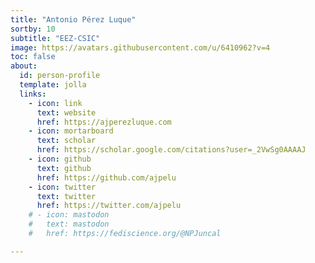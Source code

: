 ```yaml
---
title: "Antonio Pérez Luque"
sortby: 10
subtitle: "EEZ-CSIC"
image: https://avatars.githubusercontent.com/u/6410962?v=4
toc: false
about:
  id: person-profile
  template: jolla
  links:
    - icon: link
      text: website
      href: https://ajperezluque.com
    - icon: mortarboard
      text: scholar
      href: https://scholar.google.com/citations?user=_2VwSg0AAAAJ
    - icon: github
      text: github
      href: https://github.com/ajpelu
    - icon: twitter
      text: twitter
      href: https://twitter.com/ajpelu
    # - icon: mastodon
    #   text: mastodon
    #   href: https://fediscience.org/@NPJuncal

---
```


:::{#person-profile}
:::




